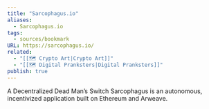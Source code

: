 ```yaml
---
title: "Sarcophagus.io"
aliases:
  - Sarcophagus.io
tags:
  - sources/bookmark
URL: https://sarcophagus.io/
related:
  - "[[🗺️ Crypto Art|Crypto Art]]"
  - "[[🗺️ Digital Pranksters|Digital Pranksters]]"
publish: true
---
```


A Decentralized Dead Man’s Switch
Sarcophagus is an autonomous, incentivized application built on Ethereum and Arweave.